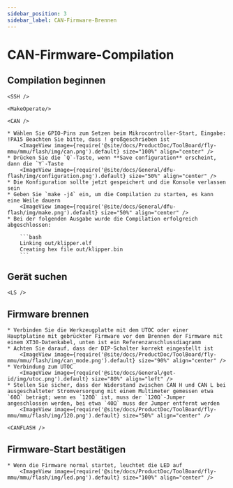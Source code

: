 ```yaml
---
sidebar_position: 3
sidebar_label: CAN-Firmware-Brennen
---
```




# CAN-Firmware-Compilation

## Compilation beginnen

    <SSH />

    <MakeOperate/>

    <CAN />

    * Wählen Sie GPIO-Pins zum Setzen beim Mikrocontroller-Start, Eingabe: !PA15 Beachten Sie bitte, dass ! großgeschrieben ist
        <ImageView image={require('@site/docs/ProductDoc/ToolBoard/fly-mmu/mmu/flash/img/can.png').default} size="100%" align="center" />
    * Drücken Sie die `Q`-Taste, wenn **Save configuration** erscheint, dann die `Y`-Taste
        <ImageView image={require('@site/docs/General/dfu-flash/img/configuration.png').default} size="50%" align="center" />
    * Die Konfiguration sollte jetzt gespeichert und die Konsole verlassen sein
    * Geben Sie `make -j4` ein, um die Compilation zu starten, es kann eine Weile dauern
        <ImageView image={require('@site/docs/General/dfu-flash/img/make.png').default} size="50%" align="center" />
    * Bei der folgenden Ausgabe wurde die Compilation erfolgreich abgeschlossen:

        ```bash
        Linking out/klipper.elf
        Creating hex file out/klipper.bin
        ```

## Gerät suchen

    <LS />


## Firmware brennen

    * Verbinden Sie die Werkzeugplatte mit dem UTOC oder einer Hauptplatine mit gebrückter Firmware vor dem Brennen der Firmware mit einem XT30-Datenkabel, unten ist ein Referenzanschlussdiagramm
    * Achten Sie darauf, dass der DIP-Schalter korrekt eingestellt ist
        <ImageView image={require('@site/docs/ProductDoc/ToolBoard/fly-mmu/mmu/flash/img/can_mode.png').default} size="90%" align="center" />
    * Verbindung zum UTOC
        <ImageView image={require('@site/docs/General/get-id/img/utoc.png').default} size="80%" align="left" />
    * Stellen Sie sicher, dass der Widerstand zwischen CAN H und CAN L bei ausgeschalteter Stromversorgung mit einem Multimeter gemessen etwa `60Ω` beträgt; wenn es `120Ω` ist, muss der `120Ω`-Jumper angeschlossen werden, bei etwa `40Ω` muss der Jumper entfernt werden
        <ImageView image={require('@site/docs/ProductDoc/ToolBoard/fly-mmu/mmu/flash/img/120.png').default} size="50%" align="center" />

    <CANFLASH />

## Firmware-Start bestätigen

    * Wenn die Firmware normal startet, leuchtet die LED auf
        <ImageView image={require('@site/docs/ProductDoc/ToolBoard/fly-mmu/mmu/flash/img/led.png').default} size="100%" align="center" />


